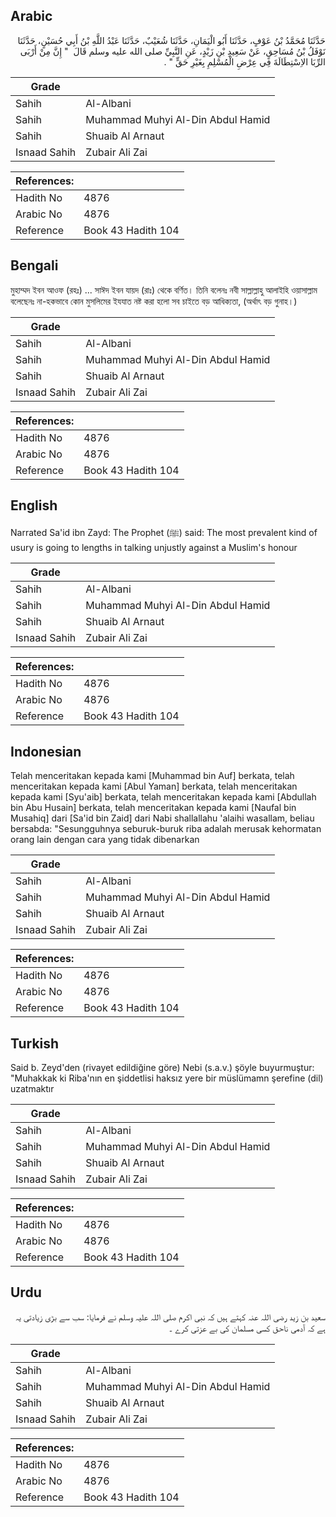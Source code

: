 ## Arabic


<div dir="rtl" lang="ar" style={{fontSize:'larger',backgroundColor:'#f8f9fa',padding:20}}>
حَدَّثَنَا مُحَمَّدُ بْنُ عَوْفٍ، حَدَّثَنَا أَبُو الْيَمَانِ، حَدَّثَنَا شُعَيْبٌ، حَدَّثَنَا عَبْدُ اللَّهِ بْنُ أَبِي حُسَيْنٍ، حَدَّثَنَا نَوْفَلُ بْنُ مُسَاحِقٍ، عَنْ سَعِيدِ بْنِ زَيْدٍ، عَنِ النَّبِيِّ صلى الله عليه وسلم قَالَ ‏ "‏ إِنَّ مِنْ أَرْبَى الرِّبَا الاِسْتِطَالَةَ فِي عِرْضِ الْمُسْلِمِ بِغَيْرِ حَقٍّ ‏"‏ ‏.‏
</div>
<div style={{backgroundColor:'#f8f9fa',padding:20, marginBottom: 10}}><table> <thead> <tr> <th>Grade</th> <th></th> </tr> </thead> <tbody> <tr><td>Sahih</td><td>Al-Albani</td></tr><tr><td>Sahih</td><td>Muhammad Muhyi Al-Din Abdul Hamid</td></tr><tr><td>Sahih</td><td>Shuaib Al Arnaut</td></tr><tr><td>Isnaad Sahih</td><td>Zubair Ali Zai</td></tr></tbody></table><table> <thead> <tr> <th>References:</th> <th></th> </tr> </thead> <tbody><tr><td>Hadith No</td><td>4876</td></tr><tr><td>Arabic No</td><td>4876</td></tr><tr><td>Reference</td><td>Book 43 Hadith 104</td></tr></tbody></table></div>

## Bengali


<div dir="ltr" lang="bn" style={{fontSize:'larger',backgroundColor:'#f8f9fa',padding:20}}>
মুহাম্মদ ইবন আওফ (রহঃ) ... সাঈদ ইবন যায়দ (রাঃ) থেকে বর্ণিত। তিনি বলেনঃ নবী সাল্লাল্লাহু আলাইহি ওয়াসাল্লাম বলেছেনঃ না-হকভাবে কোন মুসলিমের ইযযাত নষ্ট করা হলো সব চাইতে বড় আধিক্যতা, (অর্থাৎ বড় গুনাহ।)
</div>
<div style={{backgroundColor:'#f8f9fa',padding:20, marginBottom: 10}}><table> <thead> <tr> <th>Grade</th> <th></th> </tr> </thead> <tbody> <tr><td>Sahih</td><td>Al-Albani</td></tr><tr><td>Sahih</td><td>Muhammad Muhyi Al-Din Abdul Hamid</td></tr><tr><td>Sahih</td><td>Shuaib Al Arnaut</td></tr><tr><td>Isnaad Sahih</td><td>Zubair Ali Zai</td></tr></tbody></table><table> <thead> <tr> <th>References:</th> <th></th> </tr> </thead> <tbody><tr><td>Hadith No</td><td>4876</td></tr><tr><td>Arabic No</td><td>4876</td></tr><tr><td>Reference</td><td>Book 43 Hadith 104</td></tr></tbody></table></div>

## English


<div dir="ltr" lang="en" style={{fontSize:'larger',backgroundColor:'#f8f9fa',padding:20}}>
Narrated Sa'id ibn Zayd: The Prophet (ﷺ) said: The most prevalent kind of usury is going to lengths in talking unjustly against a Muslim's honour
</div>
<div style={{backgroundColor:'#f8f9fa',padding:20, marginBottom: 10}}><table> <thead> <tr> <th>Grade</th> <th></th> </tr> </thead> <tbody> <tr><td>Sahih</td><td>Al-Albani</td></tr><tr><td>Sahih</td><td>Muhammad Muhyi Al-Din Abdul Hamid</td></tr><tr><td>Sahih</td><td>Shuaib Al Arnaut</td></tr><tr><td>Isnaad Sahih</td><td>Zubair Ali Zai</td></tr></tbody></table><table> <thead> <tr> <th>References:</th> <th></th> </tr> </thead> <tbody><tr><td>Hadith No</td><td>4876</td></tr><tr><td>Arabic No</td><td>4876</td></tr><tr><td>Reference</td><td>Book 43 Hadith 104</td></tr></tbody></table></div>

## Indonesian


<div dir="ltr" lang="id" style={{fontSize:'larger',backgroundColor:'#f8f9fa',padding:20}}>
Telah menceritakan kepada kami [Muhammad bin Auf] berkata, telah menceritakan kepada kami [Abul Yaman] berkata, telah menceritakan kepada kami [Syu'aib] berkata, telah menceritakan kepada kami [Abdullah bin Abu Husain] berkata, telah menceritakan kepada kami [Naufal bin Musahiq] dari [Sa'id bin Zaid] dari Nabi shallallahu 'alaihi wasallam, beliau bersabda: "Sesungguhnya seburuk-buruk riba adalah merusak kehormatan orang lain dengan cara yang tidak dibenarkan
</div>
<div style={{backgroundColor:'#f8f9fa',padding:20, marginBottom: 10}}><table> <thead> <tr> <th>Grade</th> <th></th> </tr> </thead> <tbody> <tr><td>Sahih</td><td>Al-Albani</td></tr><tr><td>Sahih</td><td>Muhammad Muhyi Al-Din Abdul Hamid</td></tr><tr><td>Sahih</td><td>Shuaib Al Arnaut</td></tr><tr><td>Isnaad Sahih</td><td>Zubair Ali Zai</td></tr></tbody></table><table> <thead> <tr> <th>References:</th> <th></th> </tr> </thead> <tbody><tr><td>Hadith No</td><td>4876</td></tr><tr><td>Arabic No</td><td>4876</td></tr><tr><td>Reference</td><td>Book 43 Hadith 104</td></tr></tbody></table></div>

## Turkish


<div dir="ltr" lang="tr" style={{fontSize:'larger',backgroundColor:'#f8f9fa',padding:20}}>
Said b. Zeyd'den (rivayet edildiğine göre) Nebi (s.a.v.) şöyle buyurmuştur: "Muhakkak ki Riba'nın en şiddetlisi haksız yere bir müslümamn şerefine (dil) uzatmaktır
</div>
<div style={{backgroundColor:'#f8f9fa',padding:20, marginBottom: 10}}><table> <thead> <tr> <th>Grade</th> <th></th> </tr> </thead> <tbody> <tr><td>Sahih</td><td>Al-Albani</td></tr><tr><td>Sahih</td><td>Muhammad Muhyi Al-Din Abdul Hamid</td></tr><tr><td>Sahih</td><td>Shuaib Al Arnaut</td></tr><tr><td>Isnaad Sahih</td><td>Zubair Ali Zai</td></tr></tbody></table><table> <thead> <tr> <th>References:</th> <th></th> </tr> </thead> <tbody><tr><td>Hadith No</td><td>4876</td></tr><tr><td>Arabic No</td><td>4876</td></tr><tr><td>Reference</td><td>Book 43 Hadith 104</td></tr></tbody></table></div>

## Urdu


<div dir="rtl" lang="ur" style={{fontSize:'larger',backgroundColor:'#f8f9fa',padding:20}}>
سعید بن زید رضی اللہ عنہ کہتے ہیں کہ نبی اکرم صلی اللہ علیہ وسلم نے فرمایا: سب سے بڑی زیادتی یہ ہے کہ آدمی ناحق کسی مسلمان کی بے عزتی کرے ۔
</div>
<div style={{backgroundColor:'#f8f9fa',padding:20, marginBottom: 10}}><table> <thead> <tr> <th>Grade</th> <th></th> </tr> </thead> <tbody> <tr><td>Sahih</td><td>Al-Albani</td></tr><tr><td>Sahih</td><td>Muhammad Muhyi Al-Din Abdul Hamid</td></tr><tr><td>Sahih</td><td>Shuaib Al Arnaut</td></tr><tr><td>Isnaad Sahih</td><td>Zubair Ali Zai</td></tr></tbody></table><table> <thead> <tr> <th>References:</th> <th></th> </tr> </thead> <tbody><tr><td>Hadith No</td><td>4876</td></tr><tr><td>Arabic No</td><td>4876</td></tr><tr><td>Reference</td><td>Book 43 Hadith 104</td></tr></tbody></table></div>